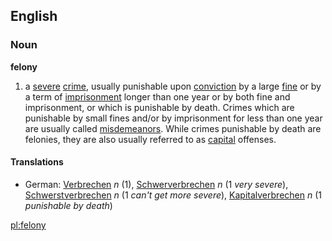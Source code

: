 ==English==
===Noun===
'''felony'''
#a [[severe]] [[crime]], usually punishable upon [[conviction]] by a large [[fine]] or by a term of [[imprisonment]] longer than one year or by both fine and imprisonment, or which is punishable by death. Crimes which are punishable by small fines and/or by imprisonment for less than one year are usually called [[misdemeanor]]s.  While crimes punishable by death are felonies, they are also usually referred to as [[capital]] offenses.
====Translations====
*German: [[Verbrechen]] ''n'' (1), [[Schwerverbrechen]] ''n'' (1 ''very severe''), [[Schwerstverbrechen]] ''n'' (1 ''can't get more severe''), [[Kapitalverbrechen]] ''n'' (1 ''punishable by death'')

[[pl:felony]]